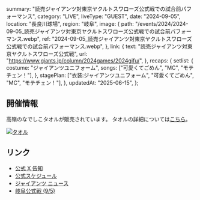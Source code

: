   summary: "読売ジャイアンツ対東京ヤクルトスワローズ公式戦での試合前パフォーマンス",
  category: "LIVE",
  liveType: "GUEST",
  date: "2024-09-05",
  location: "長良川球場",
  region: "岐阜",
  image: {
    path: "/events/2024/2024-09-05_読売ジャイアンツ対東京ヤクルトスワローズ公式戦での試合前パフォーマンス.webp",
    ref: "2024-09-05_読売ジャイアンツ対東京ヤクルトスワローズ公式戦での試合前パフォーマンス.webp",
  },
  link: {
    text: "読売ジャイアンツ対東京ヤクルトスワローズ公式戦",
    url: "https://www.giants.jp/column/2024games/2024gifu/",
  },
  recaps: {
    setlist: {
      costume: "ジャイアンツユニフォーム",
      songs: ["可愛くてごめん", "MC", "モテチェン！"],
    },
    stagePlan: ["衣装:ジャイアンツユニフォーム", "可愛くてごめん", "MC", "モテチェン！"],
  },
  updatedAt: "2025-06-15",
};

## 開催情報

高嶺のなでしこタオルが販売されています。
タオルの詳細については[こちら](https://www.giants.jp/news/24398/)。

[![タオル](/events/2024/2024-09-05_読売ジャイアンツ対東京ヤクルトスワローズ公式戦での試合前パフォーマンス_タオル.webp)](/events/2024/2024-09-05_読売ジャイアンツ対東京ヤクルトスワローズ公式戦での試合前パフォーマンス_タオル.webp)

## リンク

- [公式 X 告知](https://x.com/takanenofficial/status/1829436442592121198)
- [公式スケジュール](https://takanenonadeshiko.jp/events/event/読売ジャイアンツ対東京ヤクルトスワローズ公式/)
- [ジャイアンツ ニュース](https://www.giants.jp/news/24398/)
- [岐阜公式戦 (9/5)](https://www.giants.jp/column/2024games/2024gifu/)

